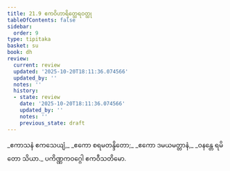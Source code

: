 ```yaml
---
title: 21.9 ဧကဝိဟာရိတ္ထေရဝတ္ထု
tableOfContents: false
sidebar:
  order: 9
type: tipitaka
basket: su
book: dh
review:
  current: review
  updated: '2025-10-20T18:11:36.074566'
  updated_by: ''
  notes: ''
  history:
  - state: review
    date: '2025-10-20T18:11:36.074566'
    updated_by: ''
    notes: ''
    previous_state: draft
---
```



<DynamicBreadcrumb />


<ReviewStatus review={frontmatter.review} showDetails={true} />

<HypothesisAnnotation frontmatter={frontmatter} />

<Division number="305" book="dh" e="ch" v="18" p="56">

<Paragraph number="328" type="verses" book="dh">
_ဧကာသနံ ဧကသေယျံ,_  
_ဧကော စရမတန္ဒိတော;_  
_ဧကော ဒမယမတ္တာနံ,_  
_ဝနန္တေ ရမိတော သိယာ._  


</Paragraph>
</Division>

<Paragraph number="329" type="center" book="dh">
ပကိဏ္ဏကဝဂ္ဂေါ ဧကဝီသတိမော.
</Paragraph>